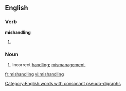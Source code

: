 ==English==

===Verb===
'''mishandling'''

# {{third-person singular of|[[mishandle]]}}

===Noun===
{{en-noun|s|-}}

# Incorrect [[handling]]; [[mismanagement]].

[[Category:English words with consonant pseudo-digraphs]]

[[fr:mishandling]]
[[vi:mishandling]]